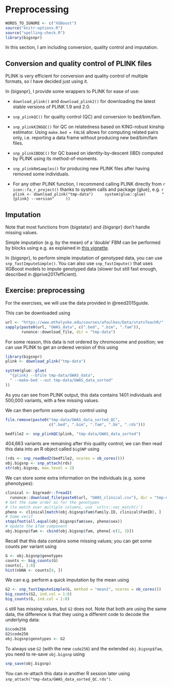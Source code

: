 # Preprocessing

```r
WORDS_TO_IGNORE <- c("XGBoost")
source("knitr-options.R")
source("spelling-check.R")
library(bigsnpr)
```

In this section, I am including conversion, quality control and imputation.

## Conversion and quality control of PLINK files

PLINK is very efficient for conversion and quality control of multiple formats, so I have decided just using it.

In {bigsnpr}, I provide some wrappers to PLINK for ease of use:

- `download_plink()` and `download_plink2()` for downloading the latest stable versions of PLINK 1.9 and 2.0.

- `snp_plinkQC()` for quality control (QC) and conversion to bed/bim/fam.

- `snp_plinkKINGQC()` for QC on relatedness based on KING-robust kinship estimator. Using `make.bed = FALSE` allows for computing related pairs only, i.e. reporting a data frame without producing new bed/bim/fam files.
	
- `snp_plinkIBDQC()` for QC based on identity-by-descent (IBD) computed by PLINK using its method-of-moments.
	
- `snp_plinkRmSamples()` for producing new PLINK files after having removed some individuals.

- For any other PLINK function, I recommend calling PLINK directly from `r icon::fa_r_project()` thanks to system calls and package {glue}, e.g.
    ```r
    plink <- download_plink("tmp-data")
    system(glue::glue(
      "{plink} --version"
    ))
    ```


## Imputation

Note that most functions from {bigstatsr} and {bigsnpr} don't handle missing values.

Simple imputation (e.g. by the mean) of a 'double' FBM can be performed by blocks using e.g. as explained in [this vignette](https://privefl.github.io/bigstatsr/articles/big-apply.html).

In {bigsnpr}, to perform simple imputation of genotyped data, you can use `snp_fastImputeSimple()`. You can also use `snp_fastImpute()` that uses XGBoost models to impute genotyped data (slower but still fast enough, described in @prive2017efficient).


## Exercise: preprocessing {#exo-preprocessing}

For the exercises, we will use the data provided in @reed2015guide.

This can be downloaded using 
```r
url <- "https://www.mtholyoke.edu/courses/afoulkes/Data/statsTeachR/"
sapply(paste0(url, "GWAS_data", c(".bed", ".bim", ".fam")),
       runonce::download_file, dir = "tmp-data")
```

For some reason, this data is not ordered by chromosome and position; we can use PLINK to get an ordered version of this using
```r
library(bigsnpr)
plink <- download_plink("tmp-data")
```

```r
system(glue::glue(
  "{plink} --bfile tmp-data/GWAS_data",
  " --make-bed --out tmp-data/GWAS_data_sorted"
))
```

As you can see from PLINK output, this data contains 1401 individuals and 500,000 variants, with a few missing values.

We can then perform some quality control using
```r
file.remove(paste0("tmp-data/GWAS_data_sorted_QC", 
                   c(".bed", ".bim", ".fam", ".bk", ".rds")))
```
```r
bedfile2 <- snp_plinkQC(plink, "tmp-data/GWAS_data_sorted")
```
404,663 variants are remaining after this quality control; we can then read this data into an R object called `bigSNP` using
```r
(rds <- snp_readBed2(bedfile2, ncores = nb_cores()))
obj.bigsnp <- snp_attach(rds)
str(obj.bigsnp, max.level = 2)
```
We can store some extra information on the individuals (e.g. some phenotypes):
```r
clinical <- bigreadr::fread2(
  runonce::download_file(paste0(url, "GWAS_clinical.csv"), dir = "tmp-data"))
# Get the same order as for the genotypes
# (to match over multiple columns, use `vctrs::vec_match()`)
pheno <- clinical[match(obj.bigsnp$fam$family.ID, clinical$FamID), ]
# Some verif
stopifnot(all.equal(obj.bigsnp$fam$sex, pheno$sex))
# Update the $fam component
obj.bigsnp$fam <- cbind(obj.bigsnp$fam, pheno[-c(1, 3)])
```


Recall that this data contains some missing values; you can get some counts per variant using
```r
G <- obj.bigsnp$genotypes
counts <- big_counts(G)
counts[, 1:8]
hist(nbNA <- counts[4, ])
```

We can e.g. perform a quick imputation by the mean using 
```r
G2 <- snp_fastImputeSimple(G, method = "mean2", ncores = nb_cores())
big_counts(G2, ind.col = 1:8)
big_counts(G, ind.col = 1:8)
```

`G` still has missing values, but `G2` does not. Note that both are using the same data, the difference is that they using a different code to decode the underlying data:
```r
G$code256
G2$code256
obj.bigsnp$genotypes <- G2
```

To always use `G2` (with the new `code256`) and the extended `obj.bigsnp$fam`, you need to re-save `obj.bigsnp` using
```r
snp_save(obj.bigsnp)
```

You can re-attach this data in another R session later using `snp_attach("tmp-data/GWAS_data_sorted_QC.rds")`.  
